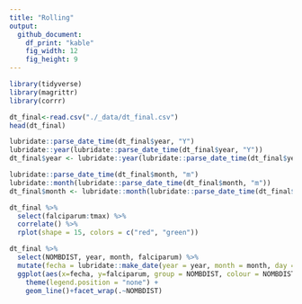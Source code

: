 ```yaml
---
title: "Rolling"
output:
  github_document:
    df_print: "kable"
    fig_width: 12
    fig_height: 9
---
```


```r
library(tidyverse)
library(magrittr)
library(corrr)
```

```r
dt_final<-read.csv("./_data/dt_final.csv")
head(dt_final)
```

```r
lubridate::parse_date_time(dt_final$year, "Y")
lubridate::year(lubridate::parse_date_time(dt_final$year, "Y"))
dt_final$year <- lubridate::year(lubridate::parse_date_time(dt_final$year, "Y"))
```

```r
lubridate::parse_date_time(dt_final$month, "m")
lubridate::month(lubridate::parse_date_time(dt_final$month, "m"))
dt_final$month <- lubridate::month(lubridate::parse_date_time(dt_final$month, "m"))
```

```r
dt_final %>% 
  select(falciparum:tmax) %>% 
  correlate() %>% 
  rplot(shape = 15, colors = c("red", "green"))
```

```r
dt_final %>% 
  select(NOMBDIST, year, month, falciparum) %>% 
  mutate(fecha = lubridate::make_date(year = year, month = month, day = 1L)) %>%
  ggplot(aes(x=fecha, y=falciparum, group = NOMBDIST, colour = NOMBDIST)) +
    theme(legend.position = "none") +
    geom_line()+facet_wrap(.~NOMBDIST)
```

